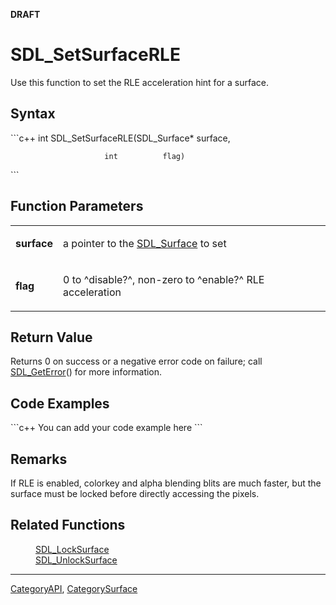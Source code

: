 <!-- pragma section-numbers off -->
<!-- pragma disable-camelcase -->
'''DRAFT'''

= SDL_SetSurfaceRLE =
Use this function to set the RLE acceleration hint for a surface.


== Syntax ==
```c++
int SDL_SetSurfaceRLE(SDL_Surface* surface,
                      int          flag)
```

== Function Parameters ==
{|
|'''surface'''
|a pointer to the [[SDL_Surface]] to set
|-
|'''flag'''
|0 to ^disable?^, non-zero to ^enable?^ RLE acceleration
|}

== Return Value ==
Returns 0 on success or a negative error code on failure; call [[SDL_GetError]]() for more information.

== Code Examples ==
```c++
You can add your code example here
```

== Remarks ==
If RLE is enabled, colorkey and alpha blending blits are much faster, but the surface must be locked before directly accessing the pixels. 

== Related Functions ==
:[[SDL_LockSurface]]
:[[SDL_UnlockSurface]]

----
[[CategoryAPI]], [[CategorySurface]]
